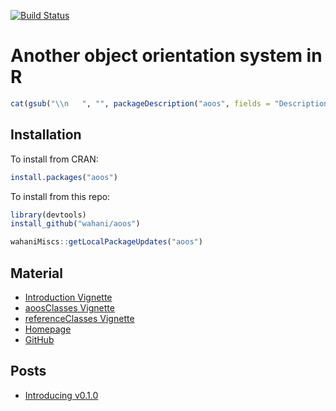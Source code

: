 [![Build Status](https://travis-ci.org/wahani/aoos.png?branch=master)](https://travis-ci.org/wahani/aoos)

# Another object orientation system in R
```r
cat(gsub("\\n   ", "", packageDescription("aoos", fields = "Description")))
```

## Installation
To install from CRAN:
```r
install.packages("aoos")
```

To install from this repo:
```r
library(devtools)
install_github("wahani/aoos")
```

```r
wahaniMiscs::getLocalPackageUpdates("aoos")
```

## Material

- [Introduction Vignette](https://wahani.github.io/aoos/vignettes/Introduction.html)
- [aoosClasses Vignette](https://wahani.github.io/aoos/vignettes/aoosClasses.html)
- [referenceClasses Vignette](https://wahani.github.io/aoos/vignettes/referenceClasses.html)
- [Homepage](https://wahani.github.io/aoos)
- [GitHub](https://github.com/wahani/aoos)

## Posts

- [Introducing v0.1.0](http://wahani.github.io/2015/01/Introducing-Another-Object-Orientation-System/)
